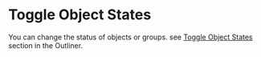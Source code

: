 # Toggle Object States

You can change the status of objects or groups.
see [Toggle Object States](./outliner#toggle-object-states) section in the Outliner.











